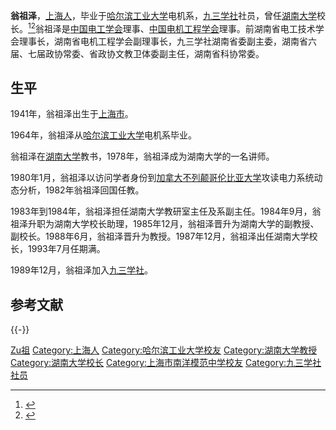 {{Infobox officeholder
| 图像        = 
| 图像说明    = 
| 职务1       = [[湖南大学|湖南大学]]校长
| 就任日期1   = 1987年12月
| 卸任日期1   = 1993年7月
| 前任1       = [[成文山|成文山]]
| 继任1       = [[俞汝勤|俞汝勤]]
| 职务2       = 
| 就任日期2   = 
| 卸任日期2   = 
| 前任2       = 
| 继任2       = 
| 职务3       = 
| 就任日期3   = 
| 卸任日期3   = 
| 前任3       = 
| 继任3       = 
| 职务4       = 
| 就任日期4   = 
| 卸任日期4   = 
| 前任4       = 
| 继任4       = 
| 姓名        = 翁祖泽
| 原名        = 
| 出生日期    = {{birth year and age|1941|01}}
| 出生地点    = {{ROC}}[[上海市_(中華民國)|上海市]]
| 逝世日期    = <!-- {{death date and age|}}（死亡在前，出生在后）{{death year and age| }} -->
| 逝世地点    = 
| 政党        = [[九三学社|九三学社]]
| 父母        = 
| 配偶        = <!--{{marriage|姓名|}} -->
| 子女        = 
| 亲属        = 
| 信仰        = 
| 母校        = [[哈尔滨工业大学|哈尔滨工业大学]]
| 网站        = 
| 签名        = 
| 脚注        = 
}}
'''翁祖泽'''{{BD|1941年|1月|||catIdx=W翁}}，[[上海市|上海人]]，毕业于[[哈尔滨工业大学|哈尔滨工业大学]]电机系，[[九三学社|九三学社]]社员，曾任[[湖南大学|湖南大学]]校长。<ref>{{cite news|author=|url=http://wenmin.hnu.cn/show.php?id=144|title=老校长翁祖泽、校友杨承陆回访母校|newspaper=湖南大学|date=2013|accessdate=2015-05-05|deadurl=yes|archiveurl=https://web.archive.org/web/20140104001711/http://wenmin.hnu.cn/show.php?id=144|archivedate=2014-01-04}}</ref><ref>{{cite news|author=|url=http://youth.hnu.cn/cms/a/yaowensudi/20130407/1552.html|title=取一千年历史，汇二十载讲述——记翁祖泽校长，杨承陆学长回访母校|newspaper=湖南大学|date=2013|accessdate=2015-05-05}}{{dead link|date=2018年1月 |bot=InternetArchiveBot |fix-attempted=yes }}</ref>翁祖泽是[[中国电工学会|中国电工学会]]理事、[[中国电机工程学会|中国电机工程学会]]理事。前湖南省电工技术学会理事长，湖南省电机工程学会副理事长，九三学社湖南省委副主委，湖南省六届、七届政协常委、省政协文教卫体委副主任，湖南省科协常委。

==生平==
1941年，翁祖泽出生于[[上海市|上海市]]。

1964年，翁祖泽从[[哈尔滨工业大学|哈尔滨工业大学]]电机系毕业。

翁祖泽在[[湖南大学|湖南大学]]教书，1978年，翁祖泽成为湖南大学的一名讲师。

1980年1月，翁祖泽以访问学者身份到[[加拿大|加拿大]][[不列颠哥伦比亚大学|不列颠哥伦比亚大学]]攻读电力系统动态分析，1982年翁祖泽回国任教。

1983年到1984年，翁祖泽担任湖南大学教研室主任及系副主任。1984年9月，翁祖泽升职为湖南大学校长助理，1985年12月，翁祖泽晋升为湖南大学的副教授、副校长。1988年6月，翁祖泽晋升为教授。1987年12月，翁祖泽出任湖南大学校长，1993年7月任期满。

1989年12月，翁祖泽加入[[九三学社|九三学社]]。

==参考文献==
{{reflist}}

{{-}}
{{start box}}
{{s-edu}}
{{s-before|[[成文山|成文山]]}}
{{s-title|湖南大学校长|1987年12月－1993年7月}}
{{s-after|[[俞汝勤|俞汝勤]]}}
{{end box}}

{{DEFAULTSORT:W翁祖泽}}
[[Category:翁姓|Zu祖]]
[[Category:上海人|Category:上海人]]
[[Category:哈尔滨工业大学校友|Category:哈尔滨工业大学校友]]
[[Category:湖南大学教授|Category:湖南大学教授]]
[[Category:湖南大学校长|Category:湖南大学校长]]
[[Category:上海市南洋模范中学校友|Category:上海市南洋模范中学校友]]
[[Category:九三学社社员|Category:九三学社社员]]